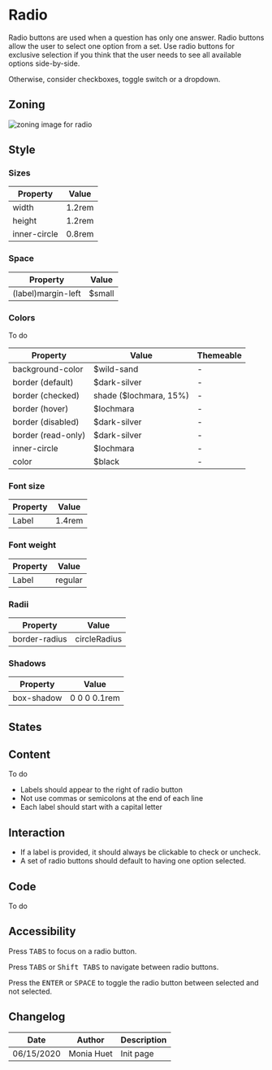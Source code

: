 

<Meta title="Components/Form/Fields/Radio"/>

<TableOfContent />

# Radio

Radio buttons are used when a question has only one answer. Radio buttons allow the user to select one option from a set. 
Use radio buttons for exclusive selection if you think that the user needs to see all available options side-by-side.

Otherwise, consider checkboxes, toggle switch or a dropdown.


## Zoning

<img src={InputZoning} alt="zoning image for radio" className="full" class="full" />

## Style

### Sizes

| Property                       | Value             | 
| ------------------------------ | ----------------- | 
| width           	             | 1.2rem            | 
| height    			    	 | 1.2rem            | 
| inner-circle 					 | 0.8rem			 |

### Space

| Property                       | Value             | 
| ------------------------------ | ----------------- | 
| (label)margin-left             | $small            |

### Colors

To do

| Property                       | Value                               | Themeable				 |
| ------------------------------ | ----------------------------------- | ----------------------- |
| background-color               | $wild-sand                          | -	 |
| border (default)               | $dark-silver		                   | -		 |
| border (checked)               | shade ($lochmara, 15%)              | -		 |
| border (hover)                 | $lochmara                           | -	 |
| border (disabled)              | $dark-silver		                   | -		 |
| border (read-only)             | $dark-silver	                       | -		 |
| inner-circle 					 | $lochmara						   | - | 
| color							 | $black 							   | -	   			 |

### Font size

| Property                       | Value             | 
| ------------------------------ | ----------------- |
| Label							 | 1.4rem 			 |

### Font weight

| Property                       | Value             | 
| ------------------------------ | ----------------- |
| Label							 | regular			 |

### Radii
 
| Property                       | Value             | 
| ------------------------------ | ----------------- | 
| border-radius			         | circleRadius      |

### Shadows

| Property                       | Value             | 
| ------------------------------ | ----------------- | 
| box-shadow			         | 0 0 0 0.1rem      |


## States

<Preview>
    <Story name="default">
        <Form.Radio label="Radio" />
    </Story>
    <Story name="checked">
        <Form.Radio label="Checked Radio" checked />
    </Story>
</Preview>

<Preview>
    <Story name="disabled">
        <Form.Radio label="Disabled Radio" disabled />
    </Story>
    <Story name="disabled checked">
        <Form.Radio label="Disabled Checked Radio" disabled checked />
    </Story>
</Preview>

<Preview>
    <Story name="read-only">
        <Form.Radio label="Read-Only Radio" readOnly />
    </Story>
    <Story name="read-only checked">
        <Form.Radio label="Read-Only Checked Radio" readOnly checked />
    </Story>
</Preview>

## Content

To do

- Labels should appear to the right of radio button
- Not use commas or semicolons at the end of each line
- Each label should start with a capital letter

## Interaction

- If a label is provided, it should always be clickable to check or uncheck.
- A set of radio buttons should default to having one option selected.

## Code

To do

## Accessibility

Press <kbd>TABS</kbd> to focus on a radio button.

Press <kbd>TABS</kbd> or <kbd>Shift TABS</kbd> to navigate between radio buttons.

Press the <kbd>ENTER</kbd> or <kbd>SPACE</kbd> to toggle the radio button between selected and not selected. 


## Changelog

| Date       | Author | Description |
| ---------- | ------ | ----------- |
| 06/15/2020 | Monia Huet  | Init page   |


